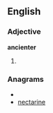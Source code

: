 ==English==

===Adjective===
'''ancienter'''

# {{comparative of|[[ancient]]}}

===Anagrams===
* {{alphagram|aceeinnrt}}
* [[nectarine#English|nectarine]]